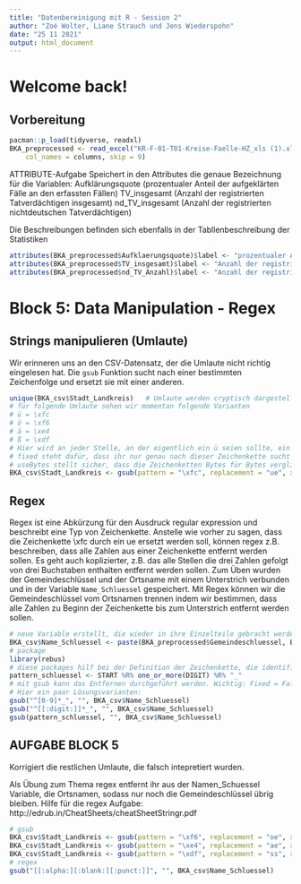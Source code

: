 ---
title: "Datenbereinigung mit R - Session 2"
author: "Zoé Wolter, Liane Strauch und Jens Wiederspohn"
date: "25 11 2021"
output: html_document
---


# Welcome back!

## Vorbereitung
```{r}
pacman::p_load(tidyverse, readxl)
BKA_preprocessed <- read_excel("KR-F-01-T01-Kreise-Faelle-HZ_xls (1).xlsx", 
    col_names = columns, skip = 9)
```

ATTRIBUTE-Aufgabe
Speichert in den Attributes die genaue Bezeichnung für die Variablen: 
Aufklärungsquote (prozentualer Anteil der aufgeklärten Fälle an den erfassten Fällen)
TV_insgesamt (Anzahl der registrierten Tatverdächtigen insgesamt)
nd_TV_insgesamt (Anzahl der registrierten nichtdeutschen Tatverdächtigen)

Die Beschreibungen befinden sich ebenfalls in der Tabllenbeschreibung der Statistiken
```{r}
attributes(BKA_preprocessed$Aufklaerungsquote)$label <- "prozentualer Anteil der aufgeklärten Fälle an den erfassten Fällen"
attributes(BKA_preprocessed$TV_insgesamt)$label <- "Anzahl der registrierten Tatverdächtigen insgesamt"
attributes(BKA_preprocessed$nd_TV_Anzahl)$label <- "Anzahl der registrierten nichtdeutschen Tatverdächtigen"
```



# Block 5: Data Manipulation - Regex

## Strings manipulieren (Umlaute)

Wir erinneren uns an den CSV-Datensatz, der die Umlaute nicht richtig eingelesen hat. Die `gsub` Funktion sucht nach einer bestimmten Zeichenfolge und ersetzt sie mit einer anderen.
```{r}
unique(BKA_csv$Stadt_Landkreis)   # Umlaute werden cryptisch dargestellt
# für folgende Umlaute sehen wir momentan folgende Varianten
# ü = \xfc
# ö = \xf6
# ä = \xe4
# ß = \xdf
# Hier wird an jeder Stelle, an der eigentlich ein ü seien sollte, ein ue eingesetzt. 
# fixed steht dafür, dass ihr nur genau nach dieser Zeichenkette sucht und keine Variation davon (mehr dazu gleich unter dem Titel "regex")
# useBytes stellt sicher, dass die Zeichenketten Bytes für Bytes verglichen werden und nicht vorher in Buchstaben intepretiert werden.
BKA_csv$Stadt_Landkreis <- gsub(pattern = "\xfc", replacement = "ue", x = BKA_csv$Stadt_Landkreis, fixed = T, useBytes = T)
```


## Regex

Regex ist eine Abkürzung für den Ausdruck regular expression und beschreibt eine Typ von Zeichenkette. Anstelle wie vorher zu sagen, dass die Zeichenkette \\xfc durch ein ue ersetzt werden soll, können regex z.B. beschreiben, dass alle Zahlen aus einer Zeichenkette entfernt werden sollen. Es geht auch koplizierter, z.B. das alle Stellen die drei Zahlen gefolgt von drei Buchstaben enthalten entfernt werden sollen. 
Zum Üben wurden der Gemeindeschlüssel und der Ortsname mit einem Unterstrich verbunden und in der Variable `Name_Schluessel` gespeichert. 
Mit Regex können wir die Gemeindeschlüssel vom Ortsnamen trennen indem wir bestimmen, dass alle Zahlen zu Beginn der Zeichenkette bis zum Unterstrich entfernt werden sollen.
```{r}
# neue Variable erstellt, die wieder in ihre Einzelteile gebracht werden soll.
BKA_csv$Name_Schluessel <- paste(BKA_preprocessed$Gemeindeschluessel, BKA_preprocessed$Stadt_Landkreis, sep = "_")
# package
library(rebus)
# diese packages hilf bei der Definition der Zeichenkette, die identifiziert werden soll mit sprachlichen äquivalenten zu den Zeichen, die typischerweise bei regex erwartet werden.
pattern_schluessel <- START %R% one_or_more(DIGIT) %R% "_"
# mit gsub kann das Entfernen durchgeführt werden. Wichtig: Fixed = False muss angegeben werden, damit nicht nach der exakten Zeichenkette "^[0-9]*_" gesucht wird, sondern nach der Familie an Zeichenketten, die dieser Ausdruck repräsentiert.
# Hier ein paar Lösungsvarianten:
gsub("^[0-9]*_", "", BKA_csv$Name_Schluessel)
gsub("^[[:digit:]]*_", "", BKA_csv$Name_Schluessel)
gsub(pattern_schluessel, "", BKA_csv$Name_Schluessel)
```


## AUFGABE BLOCK 5

Korrigiert die restlichen Umlaute, die falsch intepretiert wurden.

Als Übung zum Thema regex entfernt ihr aus der Namen_Schuessel Variable, die Ortsnamen, sodass nur noch die Gemeindeschlüssel übrig bleiben.
Hilfe für die regex Aufgabe: http://edrub.in/CheatSheets/cheatSheetStringr.pdf

```{r}
# gsub
BKA_csv$Stadt_Landkreis <- gsub(pattern = "\xf6", replacement = "oe", x = BKA_csv$Stadt_Landkreis, fixed = T, useBytes = T)
BKA_csv$Stadt_Landkreis <- gsub(pattern = "\xe4", replacement = "ae", x = BKA_csv$Stadt_Landkreis, fixed = T, useBytes = T)
BKA_csv$Stadt_Landkreis <- gsub(pattern = "\xdf", replacement = "ss", x = BKA_csv$Stadt_Landkreis, fixed = T, useBytes = T)
# regex
gsub("[[:alpha:][:blank:][:punct:]]", "", BKA_csv$Name_Schluessel)
```